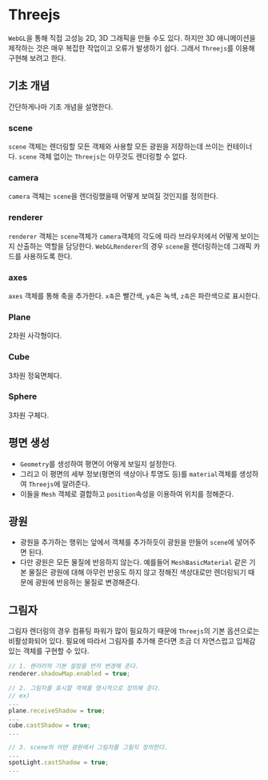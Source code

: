 
<Meta title="Threejs/Introduction" />

# Threejs

`WebGL`을 통해 직접 고성능 2D, 3D 그래픽을 만들 수도 있다. 하지만 3D 애니메이션을 제작하는 것은 매우 복잡한 작업이고 오류가 발생하기 쉽다. 그래서 `Threejs`를 이용해 구현해 보려고 한다.

## 기초 개념

간단하게나마 기초 개념을 설명한다.

### scene

`scene` 객체는 렌더링할 모든 객체와 사용할 모든 광원을 저장하는데 쓰이는 컨테이너다. `scene` 객체 없이는 `Threejs`는 아무것도 렌더링할 수 없다.

### camera

`camera` 객체는 `scene`을 렌더링했을때 어떻게 보여질 것인지를 정의한다.

### renderer

`renderer` 객체는 `scene`객체가 `camera`객체의 각도에 따라 브라우저에서 어떻게 보이는지 산출하는 역할을 담당한다. `WebGLRenderer`의 경우 `scene`을 렌더링하는데 그래픽 카드를 사용하도록 한다.

### axes

`axes` 객체를 통해 축을 추가한다. `x축`은 빨간색, `y축`은 녹색, `z축`은 파란색으로 표시한다.

### Plane

2차원 사각형이다.

### Cube

3차원 정육면체다.

### Sphere

3차원 구체다.

## 평면 생성

- `Geometry`를 생성하여 평면이 어떻게 보일지 설정한다.
- 그리고 이 평면의 세부 정보(평면의 색상이나 투명도 등)를 `material`객체를 생성하여 `Threejs`에 알려준다.
- 이들을 `Mesh` 객체로 결합하고 `position`속성을 이용하여 위치를 정해준다.

## 광원

- 광원을 추가하는 행위는 앞에서 객체를 추가하듯이 광원을 만들어 `scene`에 넣어주면 된다.
- 다만 광원은 모든 물질에 반응하지 않는다. 예를들어 `MeshBasicMaterial` 같은 기본 물질은 광원에 대해 아무런 반응도 하지 않고 정해진 색상대로만 렌더링되기 때문에 광원에 반응하는 물질로 변경해준다.

## 그림자

그림자 렌더링의 경우 컴퓨팅 파워가 많이 필요하기 때문에 `Threejs`의 기본 옵션으로는 비활성화되어 있다. 필요에 따라서 그림자를 추가해 준다면 조금 더 자연스럽고 입체감 있는 객체를 구현할 수 있다.

```javascript
// 1. 렌러러의 기본 설정을 먼저 변경해 준다.
renderer.shadowMap.enabled = true;

// 2. 그림자를 표시할 객체를 명시적으로 정의해 준다.
// ex)
...
plane.receiveShadow = true;
...
cube.castShadow = true;
...

// 3. scene의 어떤 광원에서 그림자를 그릴지 정의한다.
...
spotLight.castShadow = true;
...
```
